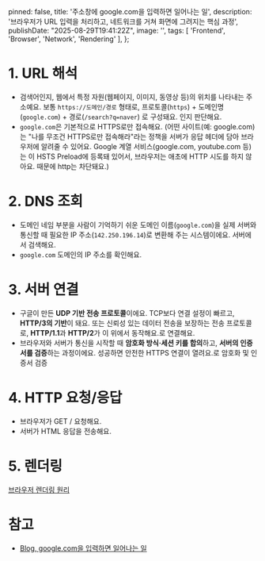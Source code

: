 
  pinned: false,
  title: '주소창에 google.com을 입력하면 일어나는 일',
  description: '브라우저가 URL 입력을 처리하고, 네트워크를 거쳐 화면에 그려지는 핵심 과정',
  publishDate: "2025-08-29T19:41:22Z",
  image: '',
  tags: [
    'Frontend', 'Browser', 'Network', 'Rendering'
  ],
};

# 1. URL 해석
- 검색어인지, <Tooltip word="URL" title="Uniform Resource Locator">웹에서 특정 자원(웹페이지, 이미지, 동영상 등)의 위치를 나타내는 주소예요. 보통 `https://도메인/경로` 형태로, 프로토콜(`https`) + 도메인명(`google.com`) + 경로(`/search?q=naver`) 로 구성돼요.</Tooltip> 인지 판단해요.
- `google.com`은 기본적으로 HTTPS로만 접속해요. (<Tooltip word="HSTS" title="HTTP Strict Transport Security">어떤 사이트(예: google.com)는 "나를 무조건 HTTPS로만 접속해라"라는 정책을 서버가 응답 헤더에 담아 브라우저에 알려줄 수 있어요. Google 계열 서비스(google.com, youtube.com 등)는 이 HSTS Preload에 등록돼 있어서, 브라우저는 애초에 HTTP 시도를 하지 않아요.</Tooltip> 때문에 http는 차단돼요.)

# 2. DNS 조회
- 도메인 네임 부분을 <Tooltip word="DNS" title="Domain Name System">사람이 기억하기 쉬운 도메인 이름(`google.com`)을 실제 서버와 통신할 때 필요한 IP 주소(`142.250.196.14`)로 변환해 주는 시스템이에요.</Tooltip> 서버에서 검색해요.
- `google.com` 도메인의 IP 주소를 확인해요.

# 3. 서버 연결
- <Tooltip word="QUIC(HTTP/3)" title="Quick UDP Internet Connections">구글이 만든 **UDP 기반 전송 프로토콜**이에요. TCP보다 연결 설정이 빠르고, **HTTP/3의 기반**이 돼요.</Tooltip> 또는 <Tooltip word="TCP(HTTP/2,1.1)" title="Transmission Control Protocol">신뢰성 있는 데이터 전송을 보장하는 전송 프로토콜로, **HTTP/1.1**과 **HTTP/2**가 이 위에서 동작해요.</Tooltip>로 연결해요.
- <Tooltip word="TLS 핸드셰이크" title="Transport Layer Security 핸드셰이크">브라우저와 서버가 통신을 시작할 때 **암호화 방식·세션 키를 합의**하고, **서버의 인증서를 검증**하는 과정이에요. 성공하면 안전한 HTTPS 연결이 열려요.</Tooltip>로 암호화 및 인증서 검증

# 4. HTTP 요청/응답
- 브라우저가 GET / 요청해요.
- 서버가 HTML 응답을 전송해요.

# 5. 렌더링
[브라우저 렌더링 원리](/blog/frontend/browser-rendering)

# 참고
- [Blog, google.com을 입력하면 일어나는 일](https://bohyeon-n.github.io/deploy/network/internet-2.html)
